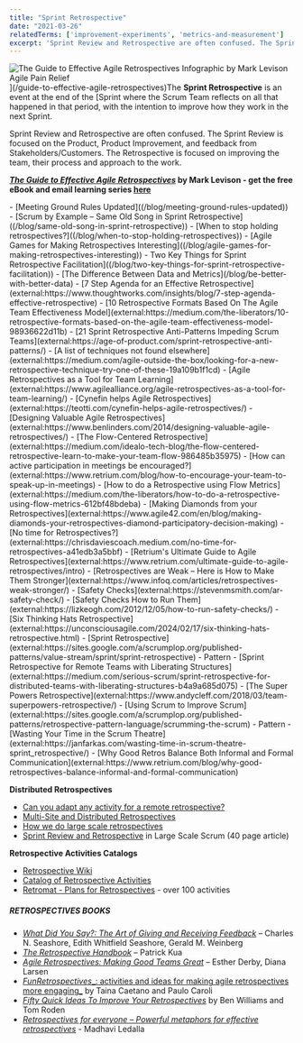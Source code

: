 ```yaml
---
title: "Sprint Retrospective"
date: "2021-03-26"
relatedTerms: ['improvement-experiments', 'metrics-and-measurement']
excerpt: 'Sprint Review and Retrospective are often confused. The Sprint Review is focused on the'
---
```


![The Guide to Effective Agile Retrospectives Infographic by Mark Levison Agile Pain Relief](src/content/glossary/sprint-retrospective/images/The-Guide-to-Effective-Agile-Retrospectives-infographic-v1-1-1-scaled.jpg)](/guide-to-effective-agile-retrospectives)The **Sprint Retrospective** is an event at the end of the [Sprint where the Scrum Team reflects on all that happened in that period, with the intention to improve how they work in the next Sprint.

Sprint Review and Retrospective are often confused. The Sprint Review is focused on the Product, Product Improvement, and feedback from Stakeholders/Customers. The Retrospective is focused on improving the team, their process and approach to the work.

**[_The Guide to Effective Agile Retrospectives_](/guide-to-effective-agile-retrospectives) by Mark Levison - get the free eBook and email learning series [here](/guide-to-effective-agile-retrospectives)**

<LinkList heading = "Agile Pain Relief Blog Entries">
- [Meeting Ground Rules Updated]((/blog/meeting-ground-rules-updated))
- [Scrum by Example – Same Old Song in Sprint Retrospective]((/blog/same-old-song-in-sprint-retrospective))
- [When to stop holding retrospectives?]((/blog/when-to-stop-holding-retrospectives))
- [Agile Games for Making Retrospectives Interesting]((/blog/agile-games-for-making-retrospectives-interesting))
- Two Key Things for Sprint Retrospective Facilitation]((/blog/two-key-things-for-sprint-retrospective-facilitation))
- [The Difference Between Data and Metrics](/blog/be-better-with-better-data)
</LinkList>

<HighlightBox heading="Resource Links" variant="resourceLinks">
- [7 Step Agenda for an Effective Retrospective](external:https://www.thoughtworks.com/insights/blog/7-step-agenda-effective-retrospective)
- [10 Retrospective Formats Based On The Agile Team Effectiveness Model](external:https://medium.com/the-liberators/10-retrospective-formats-based-on-the-agile-team-effectiveness-model-98936622d11b)
- [21 Sprint Retrospective Anti-Patterns Impeding Scrum Teams](external:https://age-of-product.com/sprint-retrospective-anti-patterns/)
- [A list of techniques not found elsewhere](external:https://medium.com/agile-outside-the-box/looking-for-a-new-retrospective-technique-try-one-of-these-19a109b1f1cd)
- [Agile Retrospectives as a Tool for Team Learning](external:https://www.agilealliance.org/agile-retrospectives-as-a-tool-for-team-learning/)
- [Cynefin helps Agile Retrospectives](external:https://teotti.com/cynefin-helps-agile-retrospectives/)
- [Designing Valuable Agile Retrospectives](external:https://www.benlinders.com/2014/designing-valuable-agile-retrospectives/)
- [The Flow-Centered Retrospective](external:https://medium.com/idealo-tech-blog/the-flow-centered-retrospective-learn-to-make-your-team-flow-986485b35975)
- [How can active participation in meetings be encouraged?](external:https://www.retrium.com/blog/how-to-encourage-your-team-to-speak-up-in-meetings)
- [How to do a Retrospective using Flow Metrics](external:https://medium.com/the-liberators/how-to-do-a-retrospective-using-flow-metrics-612bf48bdeba)
- [Making Diamonds from your Retrospectives](external:https://www.agile42.com/en/blog/making-diamonds-your-retrospectives-diamond-participatory-decision-making)
- [No time for Retrospectives?](external:https://chrisdaviescoach.medium.com/no-time-for-retrospectives-a41edb3a5bbf)
- [Retrium's Ultimate Guide to Agile Retrospectives](external:https://www.retrium.com/ultimate-guide-to-agile-retrospectives/intro)
- [Retrospectives are Weak – Here is How to Make Them Stronger](external:https://www.infoq.com/articles/retrospectives-weak-stronger/)
- [Safety Checks](external:https://stevenmsmith.com/ar-safety-check/)
- [Safety Checks How to Run Them](external:https://lizkeogh.com/2012/12/05/how-to-run-safety-checks/)
- [Six Thinking Hats Retrospective](external:https://unconsciousagile.com/2024/02/17/six-thinking-hats-retrospective.html)
- [Sprint Retrospective](external:https://sites.google.com/a/scrumplop.org/published-patterns/value-stream/sprint/sprint-retrospective) - Pattern
- [Sprint Retrospective for Remote Teams with Liberating Structures](external:https://medium.com/serious-scrum/sprint-retrospective-for-distributed-teams-with-liberating-structures-b4a9a685d075)
- [The Super Powers Retrospective](external:https://www.andycleff.com/2018/03/team-superpowers-retrospective/)
- [Using Scrum to Improve Scrum](external:https://sites.google.com/a/scrumplop.org/published-patterns/retrospective-pattern-language/scrumming-the-scrum) - Pattern
- [Wasting Your Time in the Scrum Theatre](external:https://janfarkas.com/wasting-time-in-scrum-theatre-sprint_retrospective/)
- [Why Good Retros Balance Both Informal and Formal Communication](external:https://www.retrium.com/blog/why-good-retrospectives-balance-informal-and-formal-communication)

**Distributed Retrospectives**

- [Can you adapt any activity for a remote retrospective?](external:https://retromat.org/blog/can-you-adapt-any-activity-for-a-remote-retrospective/)
- [Multi-Site and Distributed Retrospectives](external:https://www.agiletrainings.eu/2015/12/06/multi-site-and-distributed-retrospectives/)
- [How we do large scale retrospectives](external:https://engineering.atspotify.com/2015/11/large-scale-retros/)
- [Sprint Review and Retrospective](external:https://www.informit.com/articles/article.aspx?p=1564482) in Large Scale Scrum (40 page article)

**Retrospective Activities Catalogs**

- [Retrospective Wiki](external:https://retrospectivewiki.org/index.php?title=Agile_Retrospective_Resource_Wiki)
- [Catalog of Retrospective Activities](external:https://www.funretrospectives.com/)
- [Retromat - Plans for Retrospectives](external:https://retromat.org/en/?id=85-62-58-72-17) - over 100 activities

##### RETROSPECTIVES BOOKS

- [_What Did You Say?: The Art of Giving and Receiving Feedback_](external:https://www.amazon.com/What-Did-You-Say-Receiving/dp/0965043002/&tag=notesfromatoo-20) – Charles N. Seashore, Edith Whitfield Seashore, Gerald M. Weinberg
- [_The Retrospective Handbook_](external:https://leanpub.com/the-retrospective-handbook) – Patrick Kua
- [_Agile Retrospectives: Making Good Teams Great_](external:https://www.amazon.ca/Agile-Retrospectives-Making-Teams-Great/dp/0977616649/&tag=notesfromatoo-20) – Esther Derby, Diana Larsen
- [_FunRetrospectives__: activities and ideas for making agile retrospectives more engaging_](external:https://www.amazon.ca/FunRetrospectives-activities-making-retrospectives-engaging/dp/6586660076/&tag=notesfromatoo-20) by Taina Caetano and Paulo Caroli
- [_Fifty Quick Ideas To Improve Your Retrospectives_](external:https://fiftyquickideas.com/) by Ben Williams and Tom Roden
- _[Retrospectives for everyone – Powerful metaphors for effective retrospectives](external:https://www.amazon.ca/Retrospectives-everyone-metaphors-effective-retrospectives/dp/164760849X/&tag=notesfromatoo-20)_ - Madhavi Ledalla
</HighlightBox>
